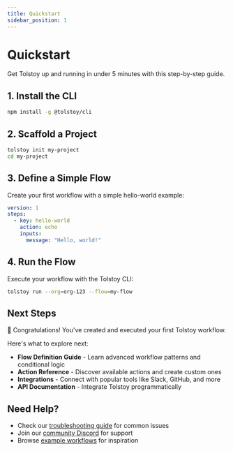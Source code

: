 ```yaml
---
title: Quickstart
sidebar_position: 1
---
```



# Quickstart

Get Tolstoy up and running in under 5 minutes with this step-by-step guide.

## 1. Install the CLI

```bash
npm install -g @tolstoy/cli
```

## 2. Scaffold a Project

```bash
tolstoy init my-project
cd my-project
```

## 3. Define a Simple Flow

Create your first workflow with a simple hello-world example:

```yaml
version: 1
steps:
  - key: hello-world
    action: echo
    inputs:
      message: "Hello, world!"
```

## 4. Run the Flow

Execute your workflow with the Tolstoy CLI:

```bash
tolstoy run --org=org-123 --flow=my-flow
```

## Next Steps

🎉 Congratulations! You've created and executed your first Tolstoy workflow. 

Here's what to explore next:

- **Flow Definition Guide** - Learn advanced workflow patterns and conditional logic
- **Action Reference** - Discover available actions and create custom ones  
- **Integrations** - Connect with popular tools like Slack, GitHub, and more
- **API Documentation** - Integrate Tolstoy programmatically

## Need Help?

- Check our [troubleshooting guide](/troubleshooting) for common issues
- Join our [community Discord](https://discord.gg/tolstoy) for support
- Browse [example workflows](https://github.com/tolstoy/examples) for inspiration
